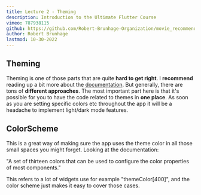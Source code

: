 ```yaml
---
title: Lecture 2 - Theming
description: Introduction to the Ultimate Flutter Course
vimeo: 787938115 
github: https://github.com/Robert-Brunhage-Organization/movie_recommendation_app_course/commit/454914801e9b6758249a6e36e8a6bf8f52d93a16
author: Robert Brunhage
lastmod: 10-30-2022
---
```


## Theming

Theming is one of those parts that are quite **hard to get right**. I **recommend** reading up a bit more about the [documentation](https://flutter.dev/docs/cookbook/design/themes). But generally, there are tons of **different approaches**. The most important part here is that it's possible for you to have the code related to themes in **one place**. As soon as you are setting specific colors etc throughout the app it will be a headache to implement light/dark mode features.

## ColorScheme

This is a great way of making sure the app uses the theme color in all those small spaces you might forget. Looking at the documentation:

"A set of thirteen colors that can be used to configure the color properties of most components."

This refers to a lot of widgets use for example "themeColor[400]", and the color scheme just makes it easy to cover those cases.
